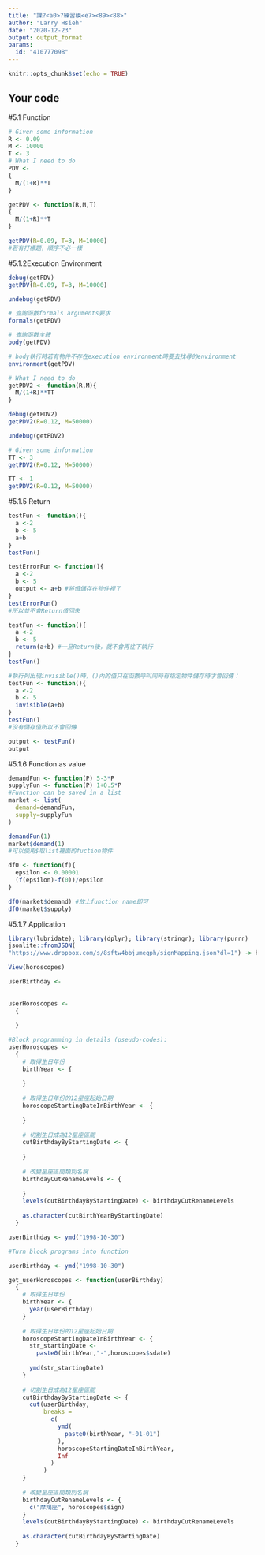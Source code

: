---
title: "課?<a0>?練習模<e7><89><88>"
author: "Larry Hsieh"
date: "2020-12-23"
output: output_format
params:
  id: "410777098"
---

```{r setup, include=FALSE}
knitr::opts_chunk$set(echo = TRUE)
```

## Your code

#5.1 Function
```{r}
# Given some information
R <- 0.09
M <- 10000
T <- 3
# What I need to do
PDV <- 
{
  M/(1+R)**T
}
```

```{r}
getPDV <- function(R,M,T) 
{
  M/(1+R)**T
}
```

```{r}
getPDV(R=0.09, T=3, M=10000)
#若有打標題，順序不必一樣
```
#5.1.2Execution Environment
```{r}
debug(getPDV) 
getPDV(R=0.09, T=3, M=10000)
```


```{r}
undebug(getPDV)
```

```{r}
# 查詢函數formals arguments要求
formals(getPDV)
```

```{r}
# 查詢函數主體
body(getPDV)
```

```{r}
# body執行時若有物件不存在execution environment時要去找尋的environment
environment(getPDV)
```

```{r}
# What I need to do
getPDV2 <- function(R,M){
  M/(1+R)**TT
}
```

```{r}
debug(getPDV2)
getPDV2(R=0.12, M=50000)
```

```{r}
undebug(getPDV2)
```

```{r}
# Given some information
TT <- 3
getPDV2(R=0.12, M=50000)
```

```{r}
TT <- 1
getPDV2(R=0.12, M=50000)
```
#5.1.5 Return
```{r}
testFun <- function(){
  a <-2
  b <- 5
  a+b
}
testFun()
```

```{r}
testErrorFun <- function(){
  a <-2
  b <- 5
  output <- a+b #將值儲存在物件裡了
}
testErrorFun()
#所以並不會Return值回來
```

```{r}
testFun <- function(){
  a <-2
  b <- 5
  return(a+b) #一旦Return後，就不會再往下執行
}
testFun()
```
```{r}
#執行列出現invisible()時，()內的值只在函數呼叫同時有指定物件儲存時才會回傳：
testFun <- function(){
  a <-2
  b <- 5
  invisible(a+b)
}
testFun()
#沒有儲存值所以不會回傳
```

```{r}
output <- testFun()
output
```
#5.1.6 Function as value
```{r}
demandFun <- function(P) 5-3*P
supplyFun <- function(P) 1+0.5*P
#Function can be saved in a list
market <- list(
  demand=demandFun,
  supply=supplyFun
)
```

```{r}
demandFun(1)
market$demand(1)
#可以使用$取list裡面的fuction物件
```


```{r}
df0 <- function(f){
  epsilon <- 0.00001
  (f(epsilon)-f(0))/epsilon
}

df0(market$demand) #放上function name即可
df0(market$supply)
```

#5.1.7 Application
```{r}
library(lubridate); library(dplyr); library(stringr); library(purrr)
jsonlite::fromJSON(
"https://www.dropbox.com/s/8sftw4bbjumeqph/signMapping.json?dl=1") -> horoscopes
```

```{r}
View(horoscopes)
```


```{r}
userBirthday <- 
  
  
userHoroscopes <- 
  {
    
  }
```

```{r}
#Block programming in details (pseudo-codes):
userHoroscopes <- 
  {
    # 取得生日年份
    birthYear <- {
      
    }
    
    # 取得生日年份的12星座起始日期
    horoscopeStartingDateInBirthYear <- {
      
    }
    
    # 切割生日成為12星座區間
    cutBirthdayByStartingDate <- {
      
    }
    
    # 改變星座區間類別名稱
    birthdayCutRenameLevels <- {
      
    }
    levels(cutBirthdayByStartingDate) <- birthdayCutRenameLevels
    
    as.character(cutBirthYearByStartingDate)
  }
```

```{r}
userBirthday <- ymd("1998-10-30")
```

```{r}
#Turn block programs into function

userBirthday <- ymd("1998-10-30")

get_userHoroscopes <- function(userBirthday)
  {
    # 取得生日年份
    birthYear <- {
      year(userBirthday)
    }
    
    # 取得生日年份的12星座起始日期
    horoscopeStartingDateInBirthYear <- {
      str_startingDate <- 
        paste0(birthYear,"-",horoscopes$sdate)
      
      ymd(str_startingDate)
    }
    
    # 切割生日成為12星座區間
    cutBirthdayByStartingDate <- {
      cut(userBirthday,
          breaks =
            c(
              ymd(
                paste0(birthYear, "-01-01")
              ),
              horoscopeStartingDateInBirthYear,
              Inf
            )
          )
    }
    
    # 改變星座區間類別名稱
    birthdayCutRenameLevels <- {
      c("摩羯座", horoscopes$sign)
    }
    levels(cutBirthdayByStartingDate) <- birthdayCutRenameLevels
    
    as.character(cutBirthdayByStartingDate)
  }


```























